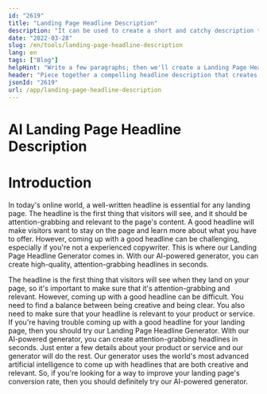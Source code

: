 ```yaml
---
id: "2619"
title: "Landing Page Headline Description"
description: "It can be used to create a short and catchy description that invites users to learn more about the product or service."
date: "2022-03-28"
slug: /en/tools/landing-page-headline-description
lang: en
tags: ["Blog"]
helpHint: "Write a few paragraphs; then we'll create a Landing Page Headline Description for the given text."
header: "Piece together a compelling headline description that creates a call to action on your landing page."
jsonId: "2619"
url: /app/landing-page-headline-description
---
```


# AI Landing Page Headline Description

# Introduction

In today's online world, a well-written headline is essential for any landing page. The headline is the first thing that visitors will see, and it should be attention-grabbing and relevant to the page's content. A good headline will make visitors want to stay on the page and learn more about what you have to offer. However, coming up with a good headline can be challenging, especially if you're not a experienced copywriter. This is where our Landing Page Headline Generator comes in. With our AI-powered generator, you can create high-quality, attention-grabbing headlines in seconds.

The headline is the first thing that visitors will see when they land on your page, so it's important to make sure that it's attention-grabbing and relevant. However, coming up with a good headline can be difficult. You need to find a balance between being creative and being clear. You also need to make sure that your headline is relevant to your product or service. If you're having trouble coming up with a good headline for your landing page, then you should try our Landing Page Headline Generator. With our AI-powered generator, you can create attention-grabbing headlines in seconds. Just enter a few details about your product or service and our generator will do the rest. Our generator uses the world's most advanced artificial intelligence to come up with headlines that are both creative and relevant. So, if you're looking for a way to improve your landing page's conversion rate, then you should definitely try our AI-powered generator.
